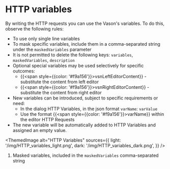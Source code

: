 # HTTP variables

By writing the HTTP requests you can use the Vason's variables. To do this, observe the following rules:

- To use only single line variables
- To mask specific variables, include them in a comma-separated string under the `maskedVariables` parameter
- It is not permitted to delete the following keys: `variables`, `maskedVariables`, `description`
- Optional special variables may be used selectively for specific outcomes:
    - &#123;&#123;<span style={{color: '#f9a156'}}>vsnLeftEditorContent</span>&#125;&#125; - substitute the content from left editor
    - &#123;&#123;<span style={{color: '#f9a156'}}>vsnRightEditorContent</span>&#125;&#125; - substitute the content from right editor
- New variables can be introduced, subject to specific requirements or need:
    - In the dialog HTTP Variables, in the json format `varName`: `varValue`
    - Use the format &#123;&#123;<span style={{color: '#f9a156'}}>varName</span>&#125;&#125; within the editor HTTP Requests
- The new variable will be automatically added to HTTP Variables and assigned an empty value.


<ThemedImage
    alt="HTTP Variables"
    sources={{
        light: '/img/HTTP_variables_light.png',
        dark: '/img/HTTP_variables_dark.png',
    }}
/>

1. Masked variables, included in the `maskedVariables` comma-separated string